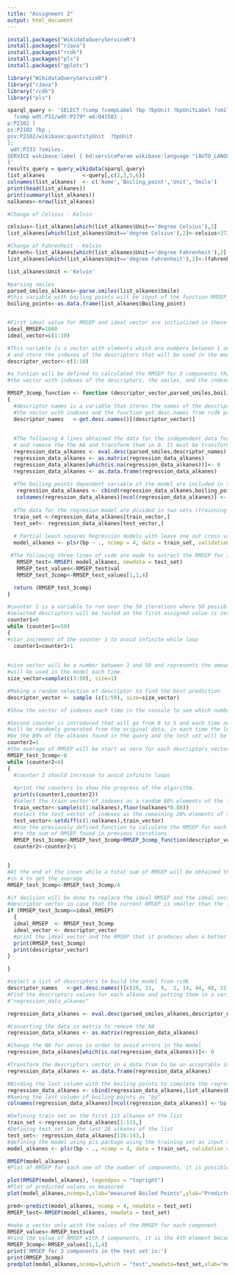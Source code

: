 ```yaml
---
title: "Assignment 2"
output: html_document
---
```


<!-- This is Assignment 2 for Scientific Programming course of Systems Biology master at Maastricht University  -->
<!-- The goal of this assignment is to create a regression model to predict the boiling point of different kinds of alkanes based on other properties.  -->
<!-- The first step will be using different libraries to build this model. This will be useful to make a query about the alkanes with "wikidataQueryServiceR" extract their features with rcdk, perform the regression model with "pls" and plot the results with "gplots". -->
<!-- The Wikidata Query Service R provides the opportunity to make queries via SPARQL in an R environment. Package "rcdk" allows usage of "CDK" for chemoinformatics which is a Java framework. Between many possibilities this tool facilitates the obtention of load molecules, molecular descriptors, 2d view structures, etc. "PLS" allows multivariable regression methods, Partial Least Squares Regression, Principal Component Regression, and Canonical Powered Partial Least Squares. -->


```r


install.packages("WikidataQueryServiceR")
install.packages("rJava")
install.packages("rcdk")
install.packages("pls")
install.packages("gplots")

library("WikidataQueryServiceR")
library("rJava")
library("rcdk")
library("pls")
```
 
<!-- The next step is to make a query to obtain all the alkanes from wikidata with their boiling points and their smiles in order to be able to extract the features using rcdk package later. The important data extracted from wikidata will be names, boiling points, units of boiling points and smiles.  Additional commands are made in order to obtain the units and to show the results in English. It is seen in the data that not all the units are the same. Only the important columns are considered and the number of alkanes is obtained for future calculations. Some of them are in Celsius, Fahrenheit or Kelvin. In the output of this chunk of code is possible to see the first six elements of the results  -->

```r

sparql_query <- 'SELECT ?comp ?compLabel ?bp ?bpUnit ?bpUnitLabel ?smiles WHERE {
  ?comp wdt:P31/wdt:P279* wd:Q41581 ;
p:P2102 [
ps:P2102 ?bp ;
psv:P2102/wikibase:quantityUnit  ?bpUnit
];
 wdt:P233 ?smiles.
SERVICE wikibase:label { bd:serviceParam wikibase:language "[AUTO_LANGUAGE],en". }
}'
results_query = query_wikidata(sparql_query)
list_alkanes            <-query[,c(2,3,5,6)]
colnames(list_alkanes)  <- c('Name','Boiling_point','Unit','Smile')
print(head(list_alkanes))
print(summary(list_alkanes))
nalkanes<-nrow(list_alkanes)
```
<!-- To make the units homogenous, the alkanes in which boiling points were found in Celsius or Fahrenheit will be changed to Kelvin. Otherwise the results of the model might be invalid. All the boiling points of alkanes in Celsius will be put in the vector called Celsius, after that the units will be changed into Kelvin in the list of alkanes. The same process will be repeated with alkanes in Fahrenheit. -->
``` r
#Change of Celsius - Kelvin

celsius<-list_alkanes[which(list_alkanes$Unit=='degree Celsius'),2]
list_alkanes[which(list_alkanes$Unit=='degree Celsius'),2]<-celsius+273.15

#Change of Fahrenheit - Kelvin
fahrenh<-list_alkanes[which(list_alkanes$Unit=='degree Fahrenheit'),2]
list_alkanes[which(list_alkanes$Unit=='degree Fahrenheit'),2]<-(fahrenh - 32) * 5/9 + 273.15

list_alkanes$Unit <-'Kelvin'
```
<!-- Now to build the model, the smiles will be parsed to be used in the rdck package to extract the rest of the features that will be used in the regression model later on. As well, a list of descriptors that will be used in the model will be obtained with their values for each one of the alkanes. Obtaining adequate descriptors for the regression model is essential to have high accuracy. To perform the selection of the best possible descriptors an algorithm was created to randomly select a random number of descriptors over each iteration and assess the model finding the average RMSEP for 3 components obtained feeding the model with 4 combinations of train sets and test sets as well randomly selected. Over 50 iterations of this calculation the descriptors, with the smaller average of RMSEP for the 4 test sets, was selected -->

<!-- The first part of this algorithm a function to define the RMSEP for 3 components taking as input the boiling points and the parsed smiles descriptors training and test vectors that contain indexes to select the respective variables and will be chosen randomly.  -->

```r

#parsing smiles
parsed_smiles_alkanes<-parse.smiles(list_alkanes$Smile)
#this variable with boiling points will be input of the function RMSEP_3comp_function
boiling_points<-as.data.frame(list_alkanes$Boiling_point)


#First ideal value for RMSEP and ideal vector are initialized in these two variables.
ideal_RMSEP=1000
ideal_vector=c(1:10)

#This variable is a vector with elements which are numbers between 1 and 50 (the amount of descriptors)
# and store the indexes of the descriptors that will be used in the model. 
descriptor_vector<-c(1:10)

#a funtion will be defined to calculated the RMSEP for 3 components that takes as input
#the vector with indexes of the descriptors, the smiles, and the indexes of the traning sets and test sets

RMSEP_3comp_function <- function (descriptor_vector,parsed_smiles,boiling_points,train_vector,test_vector)
{
  #descriptor names is a variable that stores the names of the descriptors use in the model and uses the 
  #the vector with indexes and the function get.desc.names from rcdk package to get them.
  descriptor_names   <-get.desc.names()[(descriptor_vector)]
  
  
  #The following 4 lines obtained the data for the independent data for regression model that comes from the descriptos
  # and remove the the NA and transform them in 0. It must be transform in a matrix in order to remove them.  
  regression_data_alkanes <- eval.desc(parsed_smiles,descriptor_names)
  regression_data_alkanes <- as.matrix(regression_data_alkanes)
  regression_data_alkanes[which(is.na(regression_data_alkanes))]<- 0
  regression_data_alkanes <- as.data.frame(regression_data_alkanes)
  
  #The boiling points dependent variable of the model are included in the data for the regresion model and the name is included.
   regression_data_alkanes <- cbind(regression_data_alkanes,boiling_points)
   colnames(regression_data_alkanes)[ncol(regression_data_alkanes)] <-'bp'
  
  #The data for the regresion model are divided in two sets (trainning and test)according to the indexes used as input for the funtion 
  train_set <-regression_data_alkanes[train_vector,]
  test_set<- regression_data_alkanes[test_vector,]
  
  # Partial least squares Regression models with leave one out cross validation for the trainning set.
  model_alkanes <- plsr(bp ~ ., ncomp = 4, data = train_set, validation = "LOO")

 #The following three lines of code are made to extract the RMSEP for 3 components in the test set
   RMSEP_test<-RMSEP( model_alkanes, newdata = test_set)
   RMSEP_test_values<-RMSEP_test$val
   RMSEP_test_3comp<-RMSEP_test_values[1,1,4]

  return (RMSEP_test_3comp)
}
```
<!-- After the function is defined will be easier to understand the code for the algorithm where each time a different set of descriptors will be applied among 4 training sets and its corresponding complementary test sets. Please consider that the algorithm in the next chunk requires several hours to be run however in the incoming chunks the results of this process are already available. Consequently, there is not mandatory to run this chunk in order to run the rest of the incoming chunks  -->

```r



#counter 1 is a variable to run over the 50 iterations where 50 possible combinations of randomly
#selected descriptors will be tested an the first assigned value is zero.
counter1=0
while (counter1<=50)
{
#star increment of the counter 1 to avoid infinite while loop
  counter1=counter1+1
  
  
#size vector will be a number between 3 and 50 and represents the amount of descriptors that
#will be used in the model each time.  
size_vector=sample(c(3:50), size=1)

#Making a random selection of descriptor to find the best prediction
descriptor_vector <- sample (c(1:50), size=size_vector)

#Show the vector of indexes each time in the console to see which numbers are being tested each time

#Second counter is introduced that will go from 0 to 5 and each time new training and test data sets 
#will be randomly generated from the original data, in each time the length of the training set will
#be the 80% of the alkanes found in the query and the test set will be the remaining 20%.
counter2=1
#the average of RMSEP will be start as zero for each descriptors_vector iteration.
RMSEP_test_3comp<-0
while (counter2<4)
{
  #counter 2 should increase to avoid infinite loops
  
  #print the counters to show the progress of the algorithm.
  print(c(counter1,counter2))
  #select the train vector of indexes as a random 80% elements of the list of number of alkanes
  train_vector<-sample(c(1:nalkanes),floor(nalkanes*0.80))
  #select the test vector of indexes as the remaining 20% elements of the list of number of alkanes
  test_vector<-setdiff(c(1:nalkanes),train_vector)
  #Use the previously defined function to calculate the RMSEP for each descriptor vector and each training/test data sets and add this value
  #to the sum of RMSEP found in previous iterations.
  RMSEP_test_3comp<-RMSEP_test_3comp+RMSEP_3comp_function(descriptor_vector,parsed_smiles_alkanes,boiling_points,train_vector,test_vector)
  counter2<-counter2+1


}
#At the end of the inner while a total sum of RMSEP will be obtained that will be divided
#in 4 to get the average
RMSEP_test_3comp<-RMSEP_test_3comp/4

#if decision will be done to replace the ideal RMSEP and the ideal vector for the current RMSEP average and 
#descriptor vector in case that the current RMSEP is smaller than the ideal found so far.
if (RMSEP_test_3comp<=ideal_RMSEP)
  {
  ideal_RMSEP  <- RMSEP_test_3comp
  ideal_vector <- descriptor_vector
  #print the ideal vector and the RMSEP that it produces when a better result is achieved.
  print(RMSEP_test_3comp)
  print(descriptor_vector)
}

}
```

<!-- After finding the best combination of descriptors according to the algorithm to get the smallest RMSEP similar process will be repeated like inside the algorithm but with analysis of more details. Please note that the ideal combination of descriptors'indexes will be found in the variable ideal_vector. However as it is a random process and the algorithm can take several hours to run, for the rest of the code the ideal vector will be considered as c(28, 31,  9,  2, 14, 44, 48, 21, 11,  4). Nonetheless, if the code is run again, the results will be likely different but sill with small RMSEP. -->


```r
#select a list of descriptors to build the model from rcdk
descriptor_names   <-get.desc.names()[c(28, 31,  9,  2, 14, 44, 48, 21, 11,  4)]
#Find the descriptors values for each alkane and putting them in a variable called
#"regression_data_alkanes"

regression_data_alkanes <- eval.desc(parsed_smiles_alkanes,descriptor_names)

#Converting the data in matrix to remove the NA
regression_data_alkanes <- as.matrix(regression_data_alkanes)

#Change the NA for zeros in order to avoid errors in the model
regression_data_alkanes[which(is.na(regression_data_alkanes))]<- 0

#Transform the descriptors vector in a data fram to be an acceptable input for the model.
regression_data_alkanes <- as.data.frame(regression_data_alkanes)

#Binding the last column with the boiling points to complete the regression data with the values that will be predicted
regression_data_alkanes <- cbind(regression_data_alkanes,list_alkanes$Boiling_point)
#Naming the last column of boiling points as "bp"
colnames(regression_data_alkanes)[ncol(regression_data_alkanes)] <-'bp'

```
<!-- Now that the data frame with all the dependent and independent variables is ready, the regression model can be made based on this data. First, a train and data set should be selected. -->>
```r
#Defining train set as the first 115 alkanes of the list
train_set <-regression_data_alkanes[1:115,]
#Defining test set as the last 28 alkanes of the list
test_set<- regression_data_alkanes[116:143,]
#defining the model using pls package using the training set as input the validation is done with the technic Leave-one-Out.
model_alkanes <- plsr(bp ~ ., ncomp = 4, data = train_set, validation = "LOO")
```

<!-- Next, having the model is possible to make the first plots in order to undertand how the RMSEP decreases with the increase of components. -->
```r
RMSEP(model_alkanes)
#Plot of RMSEP for each one of the number of components, it is possible to see how with 3 components the RMSEP reduced significatly.

plot(RMSEP(model_alkanes), legendpos = "topright")
#Plot of predicted values vs measured
plot(model_alkanes,ncomp=3,xlab="measured Boiled Points",ylab="Predicted Boiled Points", main="Prediction vs Plot Train set 3 components",line=TRUE,asp=1)
```
<!-- In this point with the model build is time to show the results for the test data -->
```r
pred<-predict(model_alkanes, ncomp = 4, newdata = test_set)
RMSEP_test<-RMSEP(model_alkanes, newdata = test_set)

#make a vector only with the values of the RMSEP for each component
RMSEP_values<-RMSEP_test$val
#Find the value of RMSEP with 3 components, it is the 4th element because the first is the intercept.
RMSEP_3comp<-RMSEP_values[1,1,4]
print('RMSEP for 3 components in the test set is:')
print(RMSEP_3comp)
predplot(model_alkanes,ncomp=3,which = "test",newdata=test_set,xlab="measured Boiled Points",ylab="Predicted Boiled Points", main="Prediction vs Plot Test set 3 components",line=TRUE,asp=1)

```

